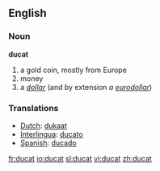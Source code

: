 ==English==
===Noun===
'''ducat'''
# a gold coin, mostly from Europe
# money
# a ''[[dollar]]'' (and by extension ''a [[euro|eurodollar]]'')

=== Translations ===
*[[Dutch]]: [[dukaat]]
*[[Interlingua]]: [[ducato]]
*[[Spanish]]: [[ducado]]

[[fr:ducat]]
[[io:ducat]]
[[sl:ducat]]
[[vi:ducat]]
[[zh:ducat]]